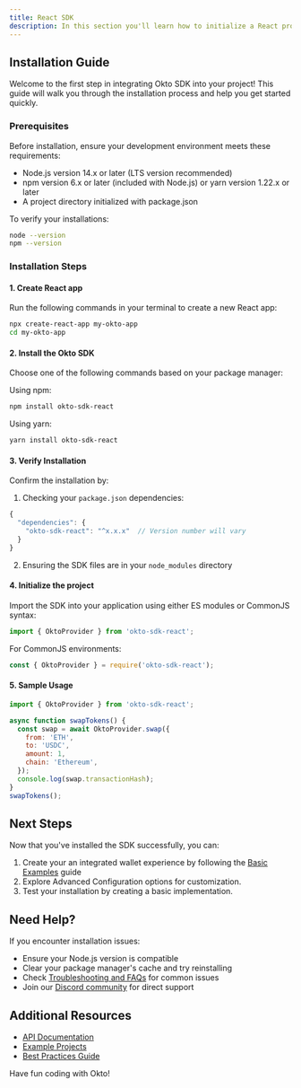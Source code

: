 ```yaml
---
title: React SDK
description: In this section you'll learn how to initialize a React project with Okto SDK including a quick sample implementation.
---
```

## Installation Guide
Welcome to the first step in integrating Okto SDK into your project! This guide will walk you through the installation process and help you get started quickly.

### Prerequisites

Before installation, ensure your development environment meets these requirements:

- Node.js version 14.x or later (LTS version recommended)
- npm version 6.x or later (included with Node.js) or yarn version 1.22.x or later
- A project directory initialized with package.json

To verify your installations:

```bash
node --version
npm --version
```

### Installation Steps
#### 1. Create React app
Run the following commands in your terminal to create a new React app:

```bash
npx create-react-app my-okto-app
cd my-okto-app
``` 

#### 2. Install the Okto SDK
Choose one of the following commands based on your package manager:

Using npm:
```bash
npm install okto-sdk-react
```
Using yarn:
```bash
yarn install okto-sdk-react
``` 
#### 3. Verify Installation
Confirm the installation by:
1. Checking your `package.json` dependencies:
```js
{
  "dependencies": {
    "okto-sdk-react": "^x.x.x"  // Version number will vary
  }
}
```

2. Ensuring the SDK files are in your `node_modules` directory


#### 4. Initialize the project
Import the SDK into your application using either ES modules or CommonJS syntax:

```js
import { OktoProvider } from 'okto-sdk-react';
```

For CommonJS environments:

```js
const { OktoProvider } = require('okto-sdk-react');
```
#### 5. Sample Usage
```js
import { OktoProvider } from 'okto-sdk-react';

async function swapTokens() {
  const swap = await OktoProvider.swap({
    from: 'ETH',
    to: 'USDC',
    amount: 1,
    chain: 'Ethereum',
  });
  console.log(swap.transactionHash);
}
swapTokens();
```
## Next Steps
Now that you've installed the SDK successfully, you can:

1. Create your an integrated wallet experience by following the [Basic Examples](https://docs.okto.tech/docs/react-sdk/example-apps/template-app) guide
2. Explore Advanced Configuration options for customization.
3. Test your installation by creating a basic implementation.

## Need Help?
If you encounter installation issues:

- Ensure your Node.js version is compatible
- Clear your package manager's cache and try reinstalling
- Check [Troubleshooting and FAQs](https://docs-okto.vercel.app/docs/troubleshooting-and-faqs) for common issues
- Join our [Discord community](https://discord.com/invite/okto-916349620383252511) for direct support

## Additional Resources
- [API Documentation](https://docs.okto.tech/api-docs)
- [Example Projects](https://github.com/okto-hq/okto-sdk-react-template-app)
- [Best Practices Guide](https://docs-okto.vercel.app/docs/troubleshooting-and-faqs)

Have fun coding with Okto!

